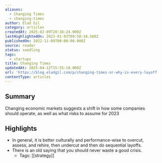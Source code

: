```yaml
---
aliases:
  - Changing Times
  - changing-times
author: Elad Gil
category: articles
createdAt: 2025-02-09T20:38:24.000Z
lastHighlightedOn: 2023-01-03T09:50:18.560Z
publishedOn: 2022-11-09T00:00:00.000Z
source: reader
status: seedling
tags:
  - startups
title: Changing Times
updatedAt: 2025-04-12T15:55:18.000Z
url: 'https://blog.eladgil.com/p/changing-times-or-why-is-every-layoff'
contentType: articles
---
```

## Summary

Changing economic markets suggests a shift in how some companies should operate, as well as what risks to assume for 2023

## Highlights

- In general, it is better culturally and performance-wise to overcut, assess, and rehire, then undercut and then do sequential layoffs.
- There is an old saying that you should never waste a good crisis.
    - Tags: [[strategy]]
